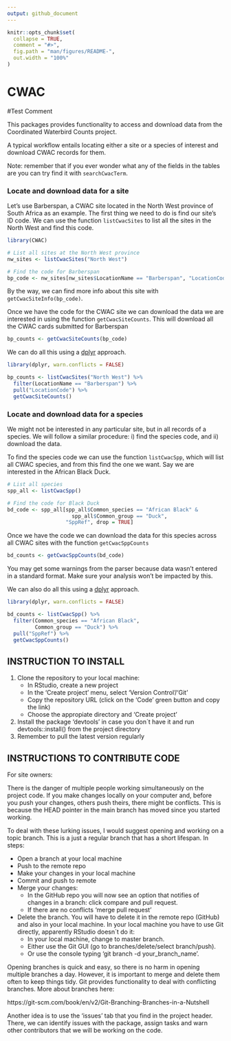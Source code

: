 ```yaml
---
output: github_document
---
```


<!-- README.md is generated from README.Rmd. Please edit that file -->

```r
knitr::opts_chunk$set(
  collapse = TRUE,
  comment = "#>",
  fig.path = "man/figures/README-",
  out.width = "100%"
)
```

# CWAC 
#Test Comment 

<!-- badges: start -->
<!-- badges: end -->

This packages provides functionality to access and download data from the 
Coordinated Waterbird Counts project.

A typical workflow entails locating either a site or a species of interest and
download CWAC records for them. 

Note: remember that if you ever wonder what any of the fields in the tables are
you can try find it with `searchCwacTerm`.

### Locate and download data for a site

Let's use Barberspan, a CWAC site located in the North West province of South Africa
as an example. The first thing we need to do is find our site's ID code. We can use
the function `listCwacSites` to list all the sites in the North West and find this code.

```r
library(CWAC)

# List all sites at the North West province
nw_sites <- listCwacSites("North West")

# Find the code for Barberspan
bp_code <- nw_sites[nw_sites$LocationName == "Barberspan", "LocationCode", drop = TRUE]

```

By the way, we can find more info about this site with `getCwacSiteInfo(bp_code)`.

Once we have the code for the CWAC site we can download the data we are interested
in using the function `getCwacSiteCounts`. This will download all the CWAC cards
submitted for Barberspan

```r
bp_counts <- getCwacSiteCounts(bp_code)
```

We can do all this using a [dplyr](https://dplyr.tidyverse.org/) approach.

```r
library(dplyr, warn.conflicts = FALSE)

bp_counts <- listCwacSites("North West") %>% 
  filter(LocationName == "Barberspan") %>% 
  pull("LocationCode") %>% 
  getCwacSiteCounts()

```


### Locate and download data for a species

We might not be interested in any particular site, but in all records of a 
species. We will follow a similar procedure: i) find the species code, and ii)
download the data.

To find the species code we can use the function `listCwacSpp`, which will list all
CWAC species, and from this find the one we want. Say we are interested in the 
African Black Duck.

```r
# List all species
spp_all <- listCwacSpp()

# Find the code for Black Duck
bd_code <- spp_all[spp_all$Common_species == "African Black" &
                     spp_all$Common_group == "Duck",
                   "SppRef", drop = TRUE]

```

Once we have the code we can download the data for this species across all CWAC
sites with the function `getCwacSppCounts`

```r
bd_counts <- getCwacSppCounts(bd_code)
```

You may get some warnings from the parser because data wasn't entered in a
standard format. Make sure your analysis won't be impacted by this.

We can also do all this using a [dplyr](https://dplyr.tidyverse.org/) approach.

```r
library(dplyr, warn.conflicts = FALSE)

bd_counts <- listCwacSpp() %>% 
  filter(Common_species == "African Black",
         Common_group == "Duck") %>% 
  pull("SppRef") %>% 
  getCwacSppCounts()

```


## INSTRUCTION TO INSTALL

1. Clone the repository to your local machine:
   - In RStudio, create a new project
   - In the 'Create project' menu, select 'Version Control'/'Git'
   - Copy the repository URL (click on the 'Code' green button and copy the link)
   - Choose the appropiate directory and 'Create project'
2. Install the package 'devtools' in case you don´t have it and run devtools::install() from the project directory
3. Remember to pull the latest version regularly

## INSTRUCTIONS TO CONTRIBUTE CODE

For site owners:

There is the danger of multiple people working simultaneously on the project code. If you make changes locally on your computer and, before you push your changes, others push theirs, there might be conflicts. This is because the HEAD pointer in the main branch has moved since you started working. 

To deal with these lurking issues, I would suggest opening and working on a topic branch. This is a just a regular branch that has a short lifespan. In steps:

- Open a branch at your local machine
- Push to the remote repo
- Make your changes in your local machine
- Commit and push to remote
- Merge your changes:
  - In the GitHub repo you will now see an option that notifies of changes in a branch: click compare and pull request.
  - If there are no conflicts 'merge pull request'
- Delete the branch. You will have to delete it in the remote repo (GitHub) and also in your local machine. In your local machine you have to use Git directly, apparently RStudio doesn´t do it:
  - In your local machine, change to master branch.
  - Either use the Git GUI (go to branches/delete/select branch/push).
  - Or use the console typing 'git branch -d your_branch_name'.

Opening branches is quick and easy, so there is no harm in opening multiple branches a day. However, it is important to merge and delete them often to keep things tidy. Git provides functionality to deal with conflicting branches. More about branches here:

https://git-scm.com/book/en/v2/Git-Branching-Branches-in-a-Nutshell

Another idea is to use the 'issues' tab that you find in the project header. There, we can identify issues with the package, assign tasks and warn other contributors that we will be working on the code.
